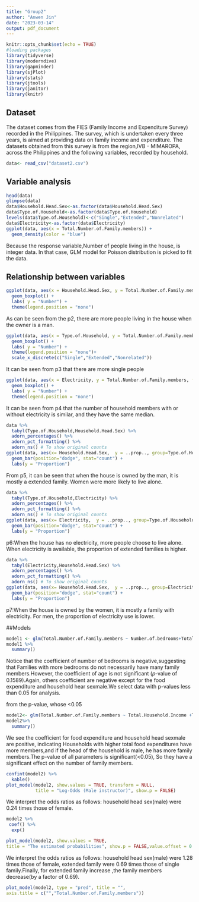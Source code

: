 ---
title: "Group2"
author: "Anwen Jin"
date: "2023-03-14"
output: pdf_document
---

```{r setup, include=FALSE}
knitr::opts_chunk$set(echo = TRUE)
#loading packages
library(tidyverse)
library(moderndive)
library(gapminder)
library(sjPlot)
library(stats)
library(jtools)
library(janitor)
library(knitr)

```

## Dataset

The dataset comes from the FIES (Family Income and Expenditure Survey) recorded in the Philippines. The survey, which is undertaken every three years, is aimed at providing data on family income and expenditure. The datasets obtained from this survey is from the region,IVB - MIMAROPA, across the Philippines and the following variables, recorded by household.

```{r reading dataset, include=FALSE}
data<- read_csv("dataset2.csv")
```

## Variable analysis

```{r variables, include=FALSE}
head(data)
glimpse(data)
data$Household.Head.Sex<-as.factor(data$Household.Head.Sex)
data$Type.of.Household<-as.factor(data$Type.of.Household)
levels(data$Type.of.Household)<-c("Single","Extended","Nonrelated")
data$Electricity<-as.factor(data$Electricity)
ggplot(data, aes(x = Total.Number.of.Family.members)) + 
  geom_density(color = "blue")
```

Because the response variable,Number of people living in the house, is integer data. In that case, GLM model for Poisson distribution is picked to fit the data.

## Relationship between variables

```{r p2, echo=FALSE}
ggplot(data, aes(x = Household.Head.Sex, y = Total.Number.of.Family.members, fill = Household.Head.Sex)) +
  geom_boxplot() +
  labs( y = "Number") +
  theme(legend.position = "none")
```

As can be seen from the p2, there are more people living in the house when the owner is a man.

```{r p3, echo=FALSE}
ggplot(data, aes(x = Type.of.Household, y = Total.Number.of.Family.members, fill = Type.of.Household)) +
  geom_boxplot() +
  labs( y = "Number") +
  theme(legend.position = "none")+
  scale_x_discrete(c("Single","Extended","Nonrelated"))
```
It can be seen from p3 that there are more single people

```{r p4, echo=FALSE}
ggplot(data, aes(x = Electricity, y = Total.Number.of.Family.members, fill = Electricity)) +
  geom_boxplot() +
  labs( y = "Number") +
  theme(legend.position = "none")
```
It can be seen from p4 that the number of household members with or without electricity is similar, and they have the same median.
```{r p5, echo=FALSE}
data %>% 
  tabyl(Type.of.Household,Household.Head.Sex) %>% 
  adorn_percentages() %>% 
  adorn_pct_formatting() %>% 
  adorn_ns() # To show original counts
ggplot(data, aes(x= Household.Head.Sex,  y = ..prop.., group=Type.of.Household, fill=Type.of.Household)) + 
  geom_bar(position="dodge", stat="count") +
  labs(y = "Proportion")
```

From p5, it can be seen that when the house is owned by the man, it is mostly a extended family. Women were more likely to live alone.

```{r p6, echo=FALSE}
data %>% 
  tabyl(Type.of.Household,Electricity) %>% 
  adorn_percentages() %>% 
  adorn_pct_formatting() %>% 
  adorn_ns() # To show original counts
ggplot(data, aes(x= Electricity,  y = ..prop.., group=Type.of.Household, fill=Type.of.Household)) + 
  geom_bar(position="dodge", stat="count") +
  labs(y = "Proportion")
```
p6:When the house has no electricity, more people choose to live alone. When electricity is available, the proportion of extended families is higher.
```{r p7, echo=FALSE}
data %>% 
  tabyl(Electricity,Household.Head.Sex) %>% 
  adorn_percentages() %>% 
  adorn_pct_formatting() %>% 
  adorn_ns() # To show original counts
ggplot(data, aes(x= Household.Head.Sex,  y = ..prop.., group=Electricity, fill=Electricity)) + 
  geom_bar(position="dodge", stat="count") +
  labs(y = "Proportion")
```
p7:When the house is owned by the women, it is mostly a family with electricity. For men, the proportion of electricity use is lower.

##Models

```{r model1,echo=FALSE}
model1 <- glm(Total.Number.of.Family.members ~ Number.of.bedrooms+Total.Household.Income +Total.Food.Expenditure+Household.Head.Age+House.Floor.Area+House.Age+Electricity+Household.Head.Sex+Type.of.Household, data = data, family=poisson())
model1 %>%
  summary()
```
Notice that the coefficient of number of bedrooms is negative,suggesting that Families with more bedrooms do not necessarily have many family members.However, the coefficient of age is not significant (𝑝-value of 0.1589).Again, others coefficient are negative except for the food expenditure and household hear sexmale.We select data with p-values less than 0.05 for analysis.


from the p-value, whose \<0.05

```{r model2,echo=FALSE}
model2<- glm(Total.Number.of.Family.members ~ Total.Household.Income +Total.Food.Expenditure+Household.Head.Age+House.Age+Household.Head.Sex+Type.of.Household, data = data, family=poisson())
model2%>%
  summary()
```
We see the coefficient for food expenditure and household head sexmale are positive, indicating Households with higher total food expenditures have more members,and if the head of the household is male, he has more family members.The p-value of all parameters is significant(<0.05), So they  have a significant effect on the number of family members.








```{r log-odd,echo=FALSE}
confint(model2) %>%
  kable()
plot_model(model2, show.values = TRUE, transform = NULL,
           title = "Log-Odds (Male instructor)", show.p = FALSE)
```
We interpret the odds ratios as follows: household head sex(male) were 0.24 times those of female.
```{r odd,echo=FALSE}
model2 %>%
 coef() %>%
  exp()
```

```{r probabilities,echo=FALSE}
plot_model(model2, show.values = TRUE,
title = "The estimated probabilities", show.p = FALSE,value.offset = 0.25)
```
We interpret the odds ratios as follows: household head sex(male) were 1.28 times those of female, extended family were 0.69 times  those of single family.Finally, for  extended family increase ,the family members decrease(by a factor of 0.69).
```{r the estimated probabilities, echo=FALSE}
plot_model(model2, type = "pred", title = "",
axis.title = c("","Total.Number.of.Family.members"))
```

